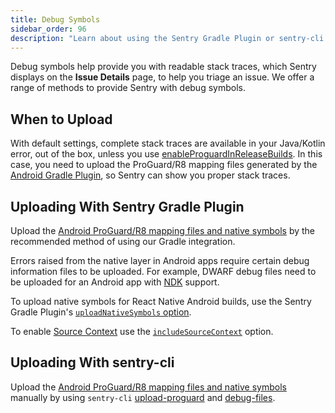 ```yaml
---
title: Debug Symbols
sidebar_order: 96
description: "Learn about using the Sentry Gradle Plugin or sentry-cli for providing debug symbols to Sentry."
---
```


Debug symbols help provide you with readable stack traces, which Sentry displays on the **Issue Details** page, to help you triage an issue. We offer a range of methods to provide Sentry with debug symbols.

## When to Upload

With default settings, complete stack traces are available in your Java/Kotlin error, out of the box, unless you use [enableProguardInReleaseBuilds](https://reactnative.dev/docs/signed-apk-android#enabling-proguard-to-reduce-the-size-of-the-apk-optional). In this case, you need to upload the ProGuard/R8 mapping files generated by the [Android Gradle Plugin](https://developer.android.com/studio/build/shrink-code#shrink-code), so Sentry can show you proper stack traces.

## Uploading With Sentry Gradle Plugin

Upload the [Android ProGuard/R8 mapping files and native symbols](/platforms/android/proguard/) by the recommended method of using our Gradle integration.

Errors raised from the native layer in Android apps require certain debug information files to be uploaded. For example, DWARF debug files need to be uploaded for an Android app with [NDK](https://developer.android.com/ndk/) support.

To upload native symbols for React Native Android builds, use the Sentry Gradle Plugin's [`uploadNativeSymbols` option](/platforms/react-native/manual-setup/manual-setup/#enable-sentry-agp).

To enable [Source Context](/platforms/android/data-management/debug-files/source-context/) use the [`includeSourceContext`](/platforms/react-native/manual-setup/manual-setup/#enable-sentry-agp) option.

## Uploading With sentry-cli

Upload the [Android ProGuard/R8 mapping files and native symbols](/product/cli/) manually by using `sentry-cli` [upload-proguard](/product/cli/dif/#proguard-mapping-upload) and [debug-files](/product/cli/dif/#uploading-files).
